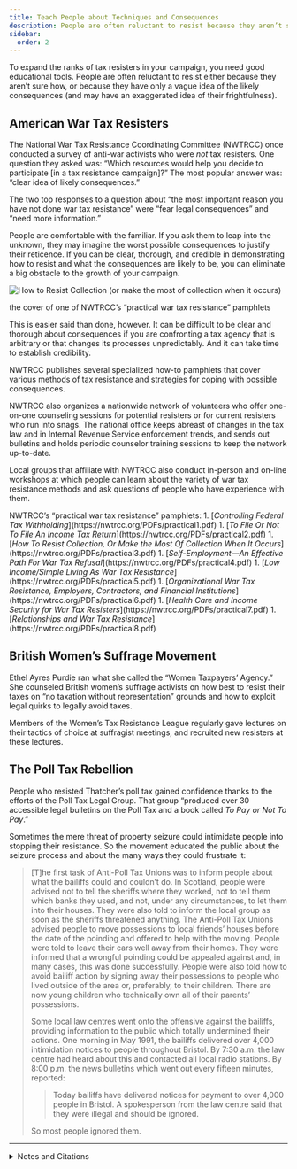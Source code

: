 ```yaml
---
title: Teach People about Techniques and Consequences
description: People are often reluctant to resist because they aren’t sure how, or because they only have a vague idea of the consequences.
sidebar:
  order: 2
---
```


To expand the ranks of tax resisters in your campaign, you need good educational tools.
People are often reluctant to resist either because they aren’t sure how, or because they have only a vague idea of the likely consequences (and may have an exaggerated idea of their frightfulness).

## <Badge text="Example" size="medium" /> American War Tax Resisters

The National War Tax Resistance Coordinating Committee (NWTRCC) once conducted a survey of anti-war activists who were *not* tax resisters.
One question they asked was: “Which resources would help you decide to participate [in a tax resistance campaign]?”
The most popular answer was: “clear idea of likely consequences.”

The two top responses to a question about “the most important reason you have not done war tax resistance” were “fear legal consequences” and “need more information.”

People are comfortable with the familiar.
If you ask them to leap into the unknown, they may imagine the worst possible consequences to justify their reticence.
If you can be clear, thorough, and credible in demonstrating how to resist and what the consequences are likely to be, you can eliminate a big obstacle to the growth of your campaign.

![How to Resist Collection (or make the most of collection when it occurs)](../../../assets/practical-3.gif)
<figcaption>the cover of one of NWTRCC’s “practical war tax resistance” pamphlets</figcaption>

This is easier said than done, however.
It can be difficult to be clear and thorough about consequences if you are confronting a tax agency that is arbitrary or that changes its processes unpredictably.
And it can take time to establish credibility.

NWTRCC publishes several specialized how-to pamphlets that cover various methods of tax resistance and strategies for coping with possible consequences.

NWTRCC also organizes a nationwide network of volunteers who offer one-on-one counseling sessions for potential resisters or for current resisters who run into snags.
The national office keeps abreast of changes in the tax law and in Internal Revenue Service enforcement trends, and sends out bulletins and holds periodic counselor training sessions to keep the network up-to-date.

Local groups that affiliate with NWTRCC also conduct in-person and on-line workshops at which people can learn about the variety of war tax resistance methods and ask questions of people who have experience with them.

<Aside type="tip" title="Links">
NWTRCC’s “practical war tax resistance” pamphlets:
1. [<i>Controlling Federal Tax Withholding</i>](https://nwtrcc.org/PDFs/practical1.pdf)
1. [<i>To File Or Not To File An Income Tax Return</i>](https://nwtrcc.org/PDFs/practical2.pdf)
1. [<i>How To Resist Collection, Or Make the Most Of Collection When It Occurs</i>](https://nwtrcc.org/PDFs/practical3.pdf)
1. [<i>Self-Employment—An Effective Path For War Tax Refusal</i>](https://nwtrcc.org/PDFs/practical4.pdf)
1. [<i>Low Income/Simple Living As War Tax Resistance</i>](https://nwtrcc.org/PDFs/practical5.pdf)
1. [<i>Organizational War Tax Resistance, Employers, Contractors, and Financial Institutions</i>](https://nwtrcc.org/PDFs/practical6.pdf)
1. [<i>Health Care and Income Security for War Tax Resisters</i>](https://nwtrcc.org/PDFs/practical7.pdf)
1. [<i>Relationships and War Tax Resistance</i>](https://nwtrcc.org/PDFs/practical8.pdf)
</Aside>

## <Badge text="Example" size="medium" /> British Women’s Suffrage Movement

Ethel Ayres Purdie ran what she called the “Women Taxpayers’ Agency.”
She counseled British women’s suffrage activists on how best to resist their taxes on “no taxation without representation” grounds and how to exploit legal quirks to legally avoid taxes.

Members of the Women’s Tax Resistance League regularly gave lectures on their tactics of choice at suffragist meetings, and recruited new resisters at these lectures.

## <Badge text="Example" size="medium" /> The Poll Tax Rebellion

People who resisted Thatcher’s poll tax gained confidence thanks to the efforts of the Poll Tax Legal Group.
That group “produced over 30 accessible legal bulletins on the Poll Tax and a book called <i>To Pay or Not To Pay</i>.”

Sometimes the mere threat of property seizure could intimidate people into stopping their resistance.
So the movement educated the public about the seizure process and about the many ways they could frustrate it:

> [T]he first task of Anti-Poll Tax Unions was to inform people about what the bailiffs could and couldn’t do.
> In Scotland, people were advised not to tell the sheriffs where they worked, not to tell them which banks they used, and not, under any circumstances, to let them into their houses.
> They were also told to inform the local group as soon as the sheriffs threatened anything.
> The Anti-Poll Tax Unions advised people to move possessions to local friends’ houses before the date of the poinding and offered to help with the moving.
> People were told to leave their cars well away from their homes.
> They were informed that a wrongful poinding could be appealed against and, in many cases, this was done successfully.
> People were also told how to avoid bailiff action by signing away their possessions to people who lived outside of the area or, preferably, to their children.
> There are now young children who technically own all of their parents’ possessions.
>
> Some local law centres went onto the offensive against the bailiffs, providing information to the public which totally undermined their actions.
> One morning in May 1991, the bailiffs delivered over 4,000 intimidation notices to people throughout Bristol.
> By 7:30 a.m. the law centre had heard about this and contacted all local radio stations.
> By 8:00 p.m. the news bulletins which went out every fifteen minutes, reported:
> > Today bailiffs have delivered notices for payment to over 4,000 people in Bristol.
> > A spokesperson from the law centre said that they were illegal and should be ignored.
>
> So most people ignored them.

---

<details>
<summary>Notes and Citations</summary>

* Burns, Danny <i>Poll Tax Rebellion</i> (AK Press, 1992), pp. 136, 151

</details>

